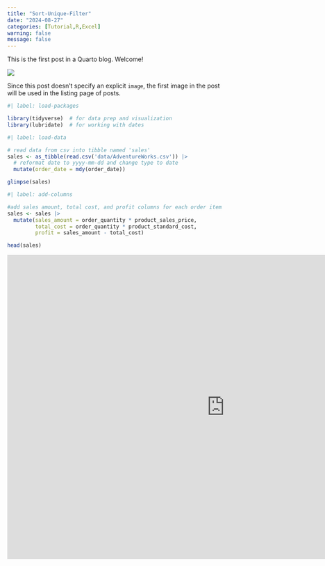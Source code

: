 ```yaml
---
title: "Sort-Unique-Filter"
date: "2024-08-27"
categories: [Tutorial,R,Excel]
warning: false
message: false
---
```


This is the first post in a Quarto blog. Welcome!

![](thumbnail.jpg)

Since this post doesn't specify an explicit `image`, the first image in the post will be used in the listing page of posts.

```r
#| label: load-packages

library(tidyverse)  # for data prep and visualization
library(lubridate)  # for working with dates
```

```r
#| label: load-data

# read data from csv into tibble named 'sales'
sales <- as_tibble(read.csv('data/AdventureWorks.csv')) |> 
  # reformat date to yyyy-mm-dd and change type to date
  mutate(order_date = mdy(order_date))

glimpse(sales)
```

```r
#| label: add-columns

#add sales amount, total cost, and profit columns for each order item
sales <- sales |> 
  mutate(sales_amount = order_quantity * product_sales_price,
         total_cost = order_quantity * product_standard_cost,
         profit = sales_amount - total_cost)

head(sales)
```

```{=html}
<iframe id="example1" src="https://deadicated-to-data.shinyapps.io/stockVis"
style="border: non; width: 1000px; height: 700px"
frameborder="0">
</iframe>
```
